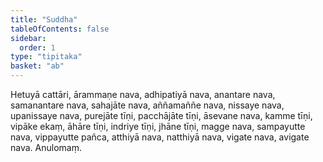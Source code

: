 ```yaml
---
title: "Suddha"
tableOfContents: false
sidebar:
  order: 1
type: "tipitaka"
basket: "ab"
---
```



<DynamicBreadcrumb />

<Division number="32">

<Paragraph number="1401">
Hetuyā cattāri, ārammaṇe nava, adhipatiyā nava, anantare nava, samanantare nava, sahajāte nava, aññamaññe nava, nissaye nava, upanissaye nava, purejāte tīṇi, pacchājāte tīṇi, āsevane nava, kamme tīṇi, vipāke ekaṃ, āhāre tīṇi, indriye tīṇi, jhāne tīṇi, magge nava, sampayutte nava, vippayutte pañca, atthiyā nava, natthiyā nava, vigate nava, avigate nava.

</Paragraph>
</Division>

<Paragraph number="1402" type="center">
Anulomaṃ.
</Paragraph>